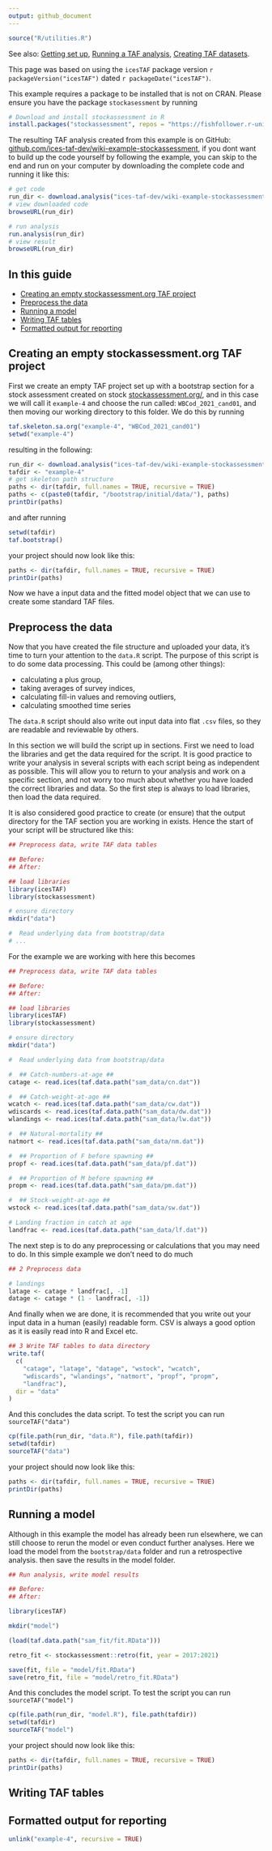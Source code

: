 ```yaml
---
output: github_document
---
```


```r
source("R/utilities.R")
```

See also:
[Getting set up](Getting-set-up), 
[Running a TAF analysis](Running-a-TAF-analysis),
[Creating TAF datasets](Creating-TAF-datasets).

This page was based on using the `icesTAF` package version ```r packageVersion("icesTAF")```
dated ```r packageDate("icesTAF")```.  

This example requires a package to be installed that is not on CRAN. Please ensure you have the
package `stockasessment` by running
```r
# Download and install stockassessment in R
install.packages("stockassessment", repos = "https://fishfollower.r-universe.dev")
```

The resulting TAF analysis created from this example is 
on GitHub: [github.com/ices-taf-dev/wiki-example-stockassessment](https://github.com/ices-taf-dev/wiki-example-stockassessment),
if you dont want to build up the code yourself by following the example, you can skip to the end 
and run on your computer by downloading the complete code and running it like this:

```r
# get code
run_dir <- download.analysis("ices-taf-dev/wiki-example-stockassessment")
# view downloaded code
browseURL(run_dir)

# run analysis
run.analysis(run_dir)
# view result
browseURL(run_dir)
```


## In this guide

* [Creating an empty stockassessment.org TAF project](#creating-an-empty-stockassessment.org-TAF-project)
* [Preprocess the data](#preprocess-the-data)
* [Running a model](#running-a-model)
* [Writing TAF tables](#writing-taf-tables)
* [Formatted output for reporting](#formatted-output-for-reporting)

## Creating an empty stockassessment.org TAF project

First we create an empty TAF project set up with a bootstrap section for a stock assessment
created on stock [stockassessment.org/](https://stockassessment.org/), and in this case we will 
call it `example-4` and choose the run called: `WBCod_2021_cand01`, and then moving our working 
directory to this folder. We do this by running

```r
taf.skeleton.sa.org("example-4", "WBCod_2021_cand01")
setwd("example-4")
```

resulting in the following:
```r
run_dir <- download.analysis("ices-taf-dev/wiki-example-stockassessment")
tafdir <- "example-4"
# get skeleton path structure
paths <- dir(tafdir, full.names = TRUE, recursive = TRUE)
paths <- c(paste0(tafdir, "/bootstrap/initial/data/"), paths)
printDir(paths)
```

and after running
```r
setwd(tafdir)
taf.bootstrap()
```
your project should now look like this:

```r
paths <- dir(tafdir, full.names = TRUE, recursive = TRUE)
printDir(paths)
```

Now we have a input data and the fitted model object that we can use to create some standard TAF
files.

## Preprocess the data

Now that you have created the file structure and uploaded your data, it's time to turn your attention to the `data.R` script. The  purpose of this script is to do some data
processing. This could be (among other things):

* calculating a plus group,
* taking averages of survey indices,
* calculating fill-in values and removing outliers,
* calculating smoothed time series

The `data.R` script should also write out input data into flat `.csv` files, so they are readable and reviewable by others.

In this section we will build the script up in sections.  First we need to load the libraries and get the data required 
for the script. It is good practice to write your analysis in several scripts with each script being as independent as 
possible. This will allow you to return to your analysis and work on a specific section, and not worry too much about
whether you have loaded the correct libraries and data.  So the first step is always to load libraries, then load the data 
required.

It is also considered good practice to create (or ensure) that the output directory for the TAF section you are working in
exists. Hence the start of your script will be structured like this:

```r
## Preprocess data, write TAF data tables

## Before:
## After:

## load libraries
library(icesTAF)
library(stockassessment)

# ensure directory
mkdir("data")

#  Read underlying data from bootstrap/data
# ...
```

For the example we are working with here this becomes

```r
## Preprocess data, write TAF data tables

## Before:
## After:

## load libraries
library(icesTAF)
library(stockassessment)

# ensure directory
mkdir("data")

#  Read underlying data from bootstrap/data

#  ## Catch-numbers-at-age ##
catage <- read.ices(taf.data.path("sam_data/cn.dat"))

#  ## Catch-weight-at-age ##
wcatch <- read.ices(taf.data.path("sam_data/cw.dat"))
wdiscards <- read.ices(taf.data.path("sam_data/dw.dat"))
wlandings <- read.ices(taf.data.path("sam_data/lw.dat"))

#  ## Natural-mortality ##
natmort <- read.ices(taf.data.path("sam_data/nm.dat"))

#  ## Proportion of F before spawning ##
propf <- read.ices(taf.data.path("sam_data/pf.dat"))

#  ## Proportion of M before spawning ##
propm <- read.ices(taf.data.path("sam_data/pm.dat"))

#  ## Stock-weight-at-age ##
wstock <- read.ices(taf.data.path("sam_data/sw.dat"))

# Landing fraction in catch at age
landfrac <- read.ices(taf.data.path("sam_data/lf.dat"))
```

The next step is to do any preprocessing or calculations that you may need to do.  In this simple
example we don't need to do much

```r
## 2 Preprocess data

# landings
latage <- catage * landfrac[, -1]
datage <- catage * (1 - landfrac[, -1])
```

And finally when we are done, it is recommended that you write out your input data in a human (easily) readable
form.  CSV is always a good option as it is easily read into R and Excel etc.

```r
## 3 Write TAF tables to data directory
write.taf(
  c(
    "catage", "latage", "datage", "wstock", "wcatch",
    "wdiscards", "wlandings", "natmort", "propf", "propm",
    "landfrac"),
  dir = "data"
)
```

And this concludes the data script. To test the script you can run `sourceTAF("data")`

```r
cp(file.path(run_dir, "data.R"), file.path(tafdir))
setwd(tafdir)
sourceTAF("data")
```
your project should now look like this:

```r
paths <- dir(tafdir, full.names = TRUE, recursive = TRUE)
printDir(paths)
```

## Running a model

Although in this example the model has already been run elsewhere, we can still choose to rerun the 
model or even conduct further analyses. Here we load the model from the `bootstrap/data` folder and
run a retrospective analysis. then save the results in the model folder.

```r
## Run analysis, write model results

## Before:
## After:

library(icesTAF)

mkdir("model")

(load(taf.data.path("sam_fit/fit.RData")))

retro_fit <- stockassessment::retro(fit, year = 2017:2021)

save(fit, file = "model/fit.RData")
save(retro_fit, file = "model/retro_fit.RData")
```

And this concludes the model script. To test the script you can run `sourceTAF("model")`

```r
cp(file.path(run_dir, "model.R"), file.path(tafdir))
setwd(tafdir)
sourceTAF("model")
```
your project should now look like this:

```r
paths <- dir(tafdir, full.names = TRUE, recursive = TRUE)
printDir(paths)
```

## Writing TAF tables

## Formatted output for reporting 

```r
unlink("example-4", recursive = TRUE)
```
